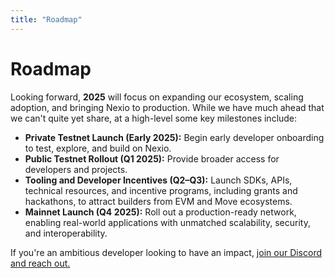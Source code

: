 ```yaml
---
title: "Roadmap"
---
```


# Roadmap

Looking forward, **2025** will focus on expanding our ecosystem, scaling adoption, and bringing Nexio to production. While we have much ahead  that we can't quite yet share, at a high-level some key milestones include:

* **Private Testnet Launch (Early 2025):** Begin early developer onboarding to test, explore, and build on Nexio.
* **Public Testnet Rollout (Q1 2025):** Provide broader access for developers and projects.
* **Tooling and Developer Incentives (Q2–Q3):** Launch SDKs, APIs, technical resources, and incentive programs, including grants and hackathons, to attract builders from EVM and Move ecosystems.
* **Mainnet Launch (Q4 2025):** Roll out a production-ready network, enabling real-world applications with unmatched scalability, security, and interoperability.

If you're an ambitious developer looking to have an impact, [join our Discord and reach out.](https://discord.com/invite/nexio) 